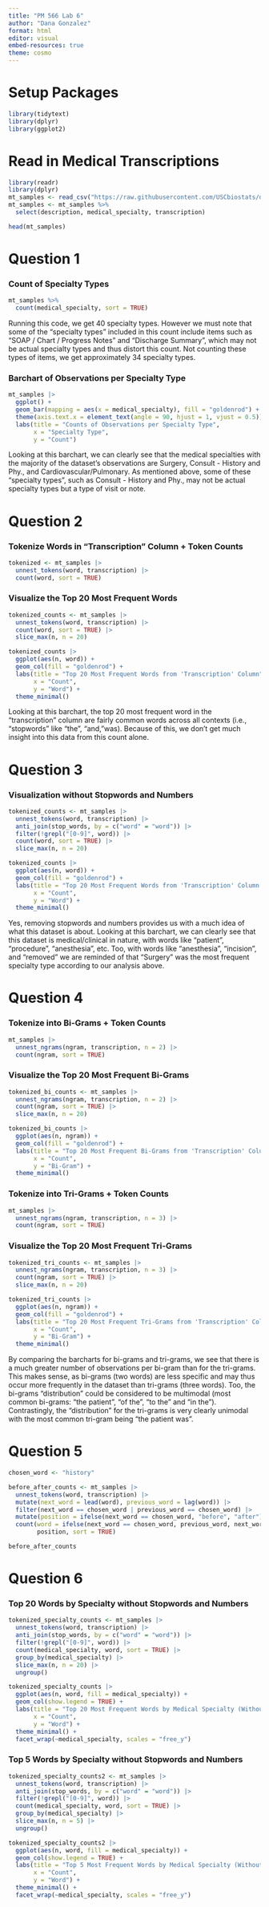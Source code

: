 ```yaml
---
title: "PM 566 Lab 6"
author: "Dana Gonzalez"
format: html
editor: visual
embed-resources: true
theme: cosmo
---
```


# Setup Packages

```r
library(tidytext)
library(dplyr)
library(ggplot2)
```

# Read in Medical Transcriptions

```r
library(readr)
library(dplyr)
mt_samples <- read_csv("https://raw.githubusercontent.com/USCbiostats/data-science-data/master/00_mtsamples/mtsamples.csv")
mt_samples <- mt_samples %>%
  select(description, medical_specialty, transcription)

head(mt_samples)
```

# Question 1

### Count of Specialty Types

```r
mt_samples %>%
  count(medical_specialty, sort = TRUE)
```

Running this code, we get 40 specialty types. However we must note that some of the "specialty types" included in this count include items such as "SOAP / Chart / Progress Notes" and "Discharge Summary", which may not be actual specialty types and thus distort this count. Not counting these types of items, we get approximately 34 specialty types.

### Barchart of Observations per Specialty Type

```r
mt_samples |>
  ggplot() + 
  geom_bar(mapping = aes(x = medical_specialty), fill = "goldenrod") + 
  theme(axis.text.x = element_text(angle = 90, hjust = 1, vjust = 0.5)) +
  labs(title = "Counts of Observations per Specialty Type",
       x = "Specialty Type",
       y = "Count")
```

Looking at this barchart, we can clearly see that the medical specialties with the majority of the dataset's observations are Surgery, Consult - History and Phy., and Cardiovascular/Pulmonary. As mentioned above, some of these "specialty types", such as Consult - History and Phy., may not be actual specialty types but a type of visit or note.

# Question 2

### Tokenize Words in "Transcription" Column + Token Counts

```r
tokenized <- mt_samples |>
  unnest_tokens(word, transcription) |>
  count(word, sort = TRUE)
```

### Visualize the Top 20 Most Frequent Words

```r
tokenized_counts <- mt_samples |>
  unnest_tokens(word, transcription) |>
  count(word, sort = TRUE) |>
  slice_max(n, n = 20)

tokenized_counts |>
  ggplot(aes(n, word)) +
  geom_col(fill = "goldenrod") +
  labs(title = "Top 20 Most Frequent Words from 'Transcription' Column",
       x = "Count",
       y = "Word") +
  theme_minimal()
```

Looking at this barchart, the top 20 most frequent word in the "transcription" column are fairly common words across all contexts (i.e., "stopwords" like "the", "and, "was). Because of this, we don't get much insight into this data from this count alone.

# Question 3

### Visualization without Stopwords and Numbers

```r
tokenized_counts <- mt_samples |>
  unnest_tokens(word, transcription) |>
  anti_join(stop_words, by = c("word" = "word")) |>
  filter(!grepl("[0-9]", word)) |>
  count(word, sort = TRUE) |>
  slice_max(n, n = 20)

tokenized_counts |>
  ggplot(aes(n, word)) +
  geom_col(fill = "goldenrod") +
  labs(title = "Top 20 Most Frequent Words from 'Transcription' Column (Without Stopwords)",
       x = "Count",
       y = "Word") +
  theme_minimal()
```

Yes, removing stopwords and numbers provides us with a much idea of what this dataset is about. Looking at this barchart, we can clearly see that this dataset is medical/clinical in nature, with words like "patient", "procedure", "anesthesia", etc. Too, with words like "anesthesia", "incision", and "removed" we are reminded of that "Surgery" was the most frequent specialty type according to our analysis above.

# Question 4

### Tokenize into Bi-Grams + Token Counts

```r
mt_samples |>
  unnest_ngrams(ngram, transcription, n = 2) |>
  count(ngram, sort = TRUE)
```

### Visualize the Top 20 Most Frequent Bi-Grams

```r
tokenized_bi_counts <- mt_samples |>
  unnest_ngrams(ngram, transcription, n = 2) |>
  count(ngram, sort = TRUE) |>
  slice_max(n, n = 20)

tokenized_bi_counts |>
  ggplot(aes(n, ngram)) +
  geom_col(fill = "goldenrod") +
  labs(title = "Top 20 Most Frequent Bi-Grams from 'Transcription' Column",
       x = "Count",
       y = "Bi-Gram") +
  theme_minimal()
```

### Tokenize into Tri-Grams + Token Counts

```r
mt_samples |>
  unnest_ngrams(ngram, transcription, n = 3) |>
  count(ngram, sort = TRUE)
```

### Visualize the Top 20 Most Frequent Tri-Grams

```r
tokenized_tri_counts <- mt_samples |>
  unnest_ngrams(ngram, transcription, n = 3) |>
  count(ngram, sort = TRUE) |>
  slice_max(n, n = 20)

tokenized_tri_counts |>
  ggplot(aes(n, ngram)) +
  geom_col(fill = "goldenrod") +
  labs(title = "Top 20 Most Frequent Tri-Grams from 'Transcription' Column",
       x = "Count",
       y = "Bi-Gram") +
  theme_minimal()
```

By comparing the barcharts for bi-grams and tri-grams, we see that there is a much greater number of observations per bi-gram than for the tri-grams. This makes sense, as bi-grams (two words) are less specific and may thus occur more frequently in the dataset than tri-grams (three words). Too, the bi-grams "distribution" could be considered to be multimodal (most common bi-grams: "the patient", "of the", "to the" and "in the"). Contrastingly, the "distribution" for the tri-grams is very clearly unimodal with the most common tri-gram being "the patient was".

# Question 5

```r
chosen_word <- "history"

before_after_counts <- mt_samples |>
  unnest_tokens(word, transcription) |>
  mutate(next_word = lead(word), previous_word = lag(word)) |>
  filter(next_word == chosen_word | previous_word == chosen_word) |>
  mutate(position = ifelse(next_word == chosen_word, "before", "after")) |>
  count(word = ifelse(next_word == chosen_word, previous_word, next_word), 
        position, sort = TRUE)

before_after_counts
```

# Question 6

### Top 20 Words by Specialty without Stopwords and Numbers

```r
tokenized_specialty_counts <- mt_samples |>
  unnest_tokens(word, transcription) |>
  anti_join(stop_words, by = c("word" = "word")) |>
  filter(!grepl("[0-9]", word)) |>
  count(medical_specialty, word, sort = TRUE) |>
  group_by(medical_specialty) |>
  slice_max(n, n = 20) |>
  ungroup()

tokenized_specialty_counts |>
  ggplot(aes(n, word, fill = medical_specialty)) +
  geom_col(show.legend = TRUE) +
  labs(title = "Top 20 Most Frequent Words by Medical Specialty (Without Stopwords)",
       x = "Count",
       y = "Word") +
  theme_minimal() +
  facet_wrap(~medical_specialty, scales = "free_y")
```

### Top 5 Words by Specialty without Stopwords and Numbers

```r
tokenized_specialty_counts2 <- mt_samples |>
  unnest_tokens(word, transcription) |>
  anti_join(stop_words, by = c("word" = "word")) |>
  filter(!grepl("[0-9]", word)) |>
  count(medical_specialty, word, sort = TRUE) |>
  group_by(medical_specialty) |>
  slice_max(n, n = 5) |>
  ungroup()

tokenized_specialty_counts2 |>
  ggplot(aes(n, word, fill = medical_specialty)) +
  geom_col(show.legend = TRUE) +
  labs(title = "Top 5 Most Frequent Words by Medical Specialty (Without Stopwords)",
       x = "Count",
       y = "Word") +
  theme_minimal() +
  facet_wrap(~medical_specialty, scales = "free_y")
```
